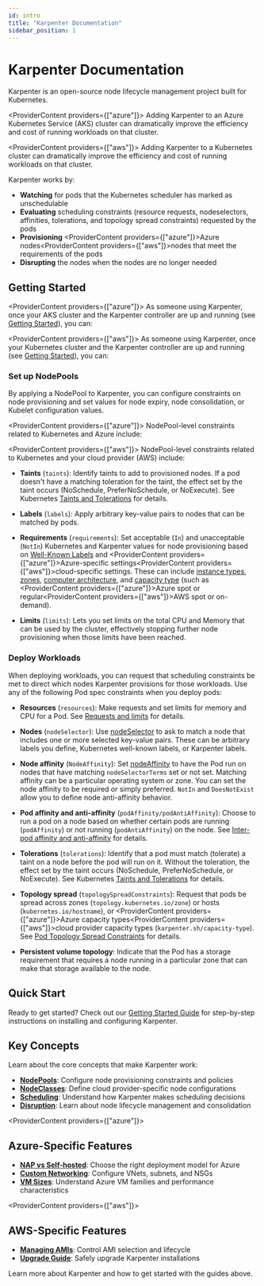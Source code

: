 ```yaml
---
id: intro
title: "Karpenter Documentation"
sidebar_position: 1
---
```



# Karpenter Documentation

Karpenter is an open-source node lifecycle management project built for Kubernetes.

<ProviderContent providers={["azure"]}>
Adding Karpenter to an Azure Kubernetes Service (AKS) cluster can dramatically improve the efficiency and cost of running workloads on that cluster.
</ProviderContent>

<ProviderContent providers={["aws"]}>
Adding Karpenter to a Kubernetes cluster can dramatically improve the efficiency and cost of running workloads on that cluster.
</ProviderContent>

Karpenter works by:

* **Watching** for pods that the Kubernetes scheduler has marked as unschedulable
* **Evaluating** scheduling constraints (resource requests, nodeselectors, affinities, tolerations, and topology spread constraints) requested by the pods
* **Provisioning** <ProviderContent providers={["azure"]}>Azure nodes</ProviderContent><ProviderContent providers={["aws"]}>nodes</ProviderContent> that meet the requirements of the pods
* **Disrupting** the nodes when the nodes are no longer needed

## Getting Started

<ProviderContent providers={["azure"]}>
As someone using Karpenter, once your AKS cluster and the Karpenter controller are up and running (see [Getting Started](./getting-started/quickstart)), you can:
</ProviderContent>

<ProviderContent providers={["aws"]}>
As someone using Karpenter, once your Kubernetes cluster and the Karpenter controller are up and running (see [Getting Started](./getting-started/quickstart)), you can:
</ProviderContent>

### Set up NodePools

By applying a NodePool to Karpenter, you can configure constraints on node provisioning and set values for node expiry, node consolidation, or Kubelet configuration values.

<ProviderContent providers={["azure"]}>
NodePool-level constraints related to Kubernetes and Azure include:
</ProviderContent>

<ProviderContent providers={["aws"]}>
NodePool-level constraints related to Kubernetes and your cloud provider (AWS) include:
</ProviderContent>

- **Taints** (`taints`): Identify taints to add to provisioned nodes. If a pod doesn't have a matching toleration for the taint, the effect set by the taint occurs (NoSchedule, PreferNoSchedule, or NoExecute). See Kubernetes [Taints and Tolerations](https://kubernetes.io/docs/concepts/scheduling-eviction/taint-and-toleration/) for details.

- **Labels** (`labels`): Apply arbitrary key-value pairs to nodes that can be matched by pods.

- **Requirements** (`requirements`): Set acceptable (`In`) and unacceptable (`NotIn`) Kubernetes and Karpenter values for node provisioning based on [Well-Known Labels](https://kubernetes.io/docs/reference/labels-annotations-taints/) and <ProviderContent providers={["azure"]}>Azure-specific settings</ProviderContent><ProviderContent providers={["aws"]}>cloud-specific settings</ProviderContent>. These can include [instance types](https://kubernetes.io/docs/reference/labels-annotations-taints/#nodekubernetesioinstance-type), [zones](https://kubernetes.io/docs/reference/labels-annotations-taints/#topologykubernetesiozone), [computer architecture](https://kubernetes.io/docs/reference/labels-annotations-taints/#kubernetes-io-arch), and [capacity type](./concepts/nodepools#capacity-type) (such as <ProviderContent providers={["azure"]}>Azure spot or regular</ProviderContent><ProviderContent providers={["aws"]}>AWS spot or on-demand</ProviderContent>).

- **Limits** (`limits`): Lets you set limits on the total CPU and Memory that can be used by the cluster, effectively stopping further node provisioning when those limits have been reached.

### Deploy Workloads

When deploying workloads, you can request that scheduling constraints be met to direct which nodes Karpenter provisions for those workloads. Use any of the following Pod spec constraints when you deploy pods:

- **Resources** (`resources`): Make requests and set limits for memory and CPU for a Pod. See [Requests and limits](https://kubernetes.io/docs/concepts/configuration/manage-resources-containers/#requests-and-limits) for details.

- **Nodes** (`nodeSelector`): Use [nodeSelector](https://kubernetes.io/docs/concepts/scheduling-eviction/assign-pod-node/#nodeselector) to ask to match a node that includes one or more selected key-value pairs. These can be arbitrary labels you define, Kubernetes well-known labels, or Karpenter labels.

- **Node affinity** (`NodeAffinity`): Set [nodeAffinity](https://kubernetes.io/docs/concepts/scheduling-eviction/assign-pod-node/#node-affinity) to have the Pod run on nodes that have matching `nodeSelectorTerms` set or not set. Matching affinity can be a particular operating system or zone. You can set the node affinity to be required or simply preferred. `NotIn` and `DoesNotExist` allow you to define node anti-affinity behavior.

- **Pod affinity and anti-affinity** (`podAffinity/podAntiAffinity`): Choose to run a pod on a node based on whether certain pods are running (`podAffinity`) or not running (`podAntiAffinity`) on the node. See [Inter-pod affinity and anti-affinity](https://kubernetes.io/docs/concepts/scheduling-eviction/assign-pod-node/#inter-pod-affinity-and-anti-affinity) for details.

- **Tolerations** (`tolerations`): Identify that a pod must match (tolerate) a taint on a node before the pod will run on it. Without the toleration, the effect set by the taint occurs (NoSchedule, PreferNoSchedule, or NoExecute). See Kubernetes [Taints and Tolerations](https://kubernetes.io/docs/concepts/scheduling-eviction/taint-and-toleration/) for details.

- **Topology spread** (`topologySpreadConstraints`): Request that pods be spread across zones (`topology.kubernetes.io/zone`) or hosts (`kubernetes.io/hostname`), or <ProviderContent providers={["azure"]}>Azure capacity types</ProviderContent><ProviderContent providers={["aws"]}>cloud provider capacity types</ProviderContent> (`karpenter.sh/capacity-type`). See [Pod Topology Spread Constraints](https://kubernetes.io/docs/concepts/workloads/pods/pod-topology-spread-constraints/) for details.

- **Persistent volume topology**: Indicate that the Pod has a storage requirement that requires a node running in a particular zone that can make that storage available to the node.

## Quick Start

Ready to get started? Check out our [Getting Started Guide](./getting-started/quickstart) for step-by-step instructions on installing and configuring Karpenter.

## Key Concepts

Learn about the core concepts that make Karpenter work:

- **[NodePools](./concepts/nodepools)**: Configure node provisioning constraints and policies
- **[NodeClasses](./concepts/nodeclasses)**: Define cloud provider-specific node configurations  
- **[Scheduling](./concepts/scheduling)**: Understand how Karpenter makes scheduling decisions
- **[Disruption](./concepts/disruption)**: Learn about node lifecycle management and consolidation

<ProviderContent providers={["azure"]}>
## Azure-Specific Features

- **[NAP vs Self-hosted](./azure/nap-vs-self-hosted)**: Choose the right deployment model for Azure
- **[Custom Networking](./azure/custom-networking)**: Configure VNets, subnets, and NSGs
- **[VM Sizes](./azure/instance-types)**: Understand Azure VM families and performance characteristics
</ProviderContent>

<ProviderContent providers={["aws"]}>
## AWS-Specific Features

- **[Managing AMIs](./aws/tasks/managing-amis)**: Control AMI selection and lifecycle
- **[Upgrade Guide](./aws/upgrading/upgrade-guide)**: Safely upgrade Karpenter installations
</ProviderContent>

Learn more about Karpenter and how to get started with the guides above.
